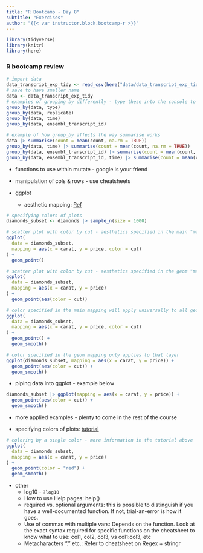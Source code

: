 ```yaml
---
title: "R Bootcamp - Day 8"
subtitle: "Exercises"
author: "{{< var instructor.block.bootcamp-r >}}"
---
```


```r
library(tidyverse)
library(knitr)
library(here)
```

### R bootcamp review

```r
# import data
data_transcript_exp_tidy <- read_csv(here("data/data_transcript_exp_tidy.csv"))
# save to have smaller name
data <- data_transcript_exp_tidy
# examples of grouping by differently - type these into the console to see the difference
group_by(data, type)
group_by(data, replicate)
group_by(data, time)
group_by(data, ensembl_transcript_id)

# example of how group_by affects the way summarise works
data |> summarise(count = mean(count, na.rm = TRUE))
group_by(data, time) |> summarise(count = mean(count, na.rm = TRUE))
group_by(data, ensembl_transcript_id) |> summarise(count = mean(count, na.rm = TRUE))
group_by(data, ensembl_transcript_id, time) |> summarise(count = mean(count, na.rm = TRUE))
```
  - functions to use within mutate - google is your friend
  - manipulation of cols & rows - use cheatsheets
  
* ggplot
  
  - aesthetic mapping: [Ref](https://ggplot2.tidyverse.org/reference/aes.html)
  
```r
# specifying colors of plots
diamonds_subset <- diamonds |> sample_n(size = 1000)

# scatter plot with color by cut - aesthetics specified in the main "mapping"
ggplot(
  data = diamonds_subset,
  mapping = aes(x = carat, y = price, color = cut)
) +
  geom_point()

# scatter plot with color by cut - aesthetics specified in the geom "mapping"
ggplot(
  data = diamonds_subset,
  mapping = aes(x = carat, y = price)
) +
  geom_point(aes(color = cut))

# color specified in the main mapping will apply universally to all geoms
ggplot(
  data = diamonds_subset,
  mapping = aes(x = carat, y = price, color = cut)
) +
  geom_point() +
  geom_smooth()

# color specified in the geom mapping only applies to that layer
ggplot(diamonds_subset, mapping = aes(x = carat, y = price)) +
  geom_point(aes(color = cut)) +
  geom_smooth()
```

  - piping data into ggplot - example below

```r
diamonds_subset |> ggplot(mapping = aes(x = carat, y = price)) +
  geom_point(aes(color = cut)) +
  geom_smooth()
```

  - more applied examples - plenty to come in the rest of the course

  - specifying colors of plots: [tutorial](http://www.sthda.com/english/wiki/ggplot2-colors-how-to-change-colors-automatically-and-manually)

```r
# coloring by a single color - more information in the tutorial above
ggplot(
  data = diamonds_subset,
  mapping = aes(x = carat, y = price)
) +
  geom_point(color = "red") +
  geom_smooth()
```
  
* other
  - log10 - `?log10`
  - How to use Help pages: help(<function>)
  - required vs. optional arguments: this is possible to distinguish if you have a well-documented function. If not, trial-an-error is how it goes. 
  - Use of commas with multiple vars: Depends on the function. Look at the exact syntax required for specific functions on the cheatsheet to know what to use: col1, col2, col3, vs col1:col3, etc
  - Metacharacters "." etc.: Refer to cheatsheet on Regex + stringr

